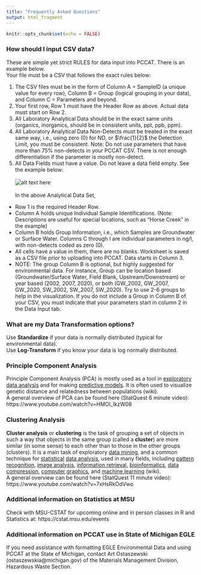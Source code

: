 ```yaml
---
title: "Frequently Asked Questions"
output: html_fragment
---
```


```r
knitr::opts_chunk$set(echo = FALSE)
```

### How should I input CSV data?

These are simple yet strict RULES for data input into PCCAT. There is an example below.  
Your file must be a CSV that follows the exact rules below:  

1) The CSV files must be in the form of Column A = SampleID (a unique value for every row), Column B = Group (logical grouping in your data), and Column C = Parameters and beyond.
2) Your first row, Row 1 must have the Header Row as above. Actual data must start on Row 2.
3) All Laboratory Analytical Data should be in the exact same units (organics, inorganics, should be in consistent units, ppt, ppb, ppm).
4) All Laboratory Analytical Data Non-Detects must be treated in the exact same way, i.e., using zero (0) for ND, or $\frac{1}{2}$ the Detection Limit, you must be consistent. Note: Do not use parameters that have more than 75% non-detects in your PCCAT CSV. There is not enough differentiation if the parameter is mostly non-detect.
5) All Data Fields must have a value. Do not leave a data field empty. See the example below:  
&nbsp;  
![alt text here](www/data_field_example.png)  
&nbsp;  
In the above Analytical Data Set,  
  + Row 1 is the required Header Row.  
  + Column A holds unique Individual Sample Identifications. (Note: Descriptions are useful for special locations, such as "Horse Creek" in the example)  
  + Column B holds Group Information, i.e., which Samples are Groundwater or Surface Water. Columns C through I are individual parameters in ng/l, with non-detects coded as zero (0).  
  + All cells have a value in them, there are no blanks. Worksheet is saved as a CSV file prior to uploading into PCCAT. Data starts in Column 3.  
  + NOTE: The group Column B is optional, but highly suggested for environmental data. For instance, Group can be location based (Groundwater/Surface Water, Field Blank, Upstream/Downstream) or year based (2002, 2007, 2020), or both (GW_2002, GW_2007, GW_2020, SW_2002, SW_2007, SW_2020). Try to use 2-6 groups to help in the visualization. If you do not include a Group in Column B of your CSV, you must indicate that your parameters start in column 2 in the Data Input tab.

### What are my Data Transformation options?

Use **Standardize** if your data is normally distributed (typical for environmental data).  
Use **Log-Transform** if you know your data is log normally distributed.

### Principle Component Analysis

Principle Component Analysis (PCA) is mostly used as a tool in [exploratory data analysis](https://en.wikipedia.org/wiki/Exploratory_data_analysis) and for making [predictive models](https://en.wikipedia.org/wiki/Predictive_modelling). It is often used to visualize genetic distance and relatedness between populations (wiki).  
A general overview of PCA can be found here (StatQuest 6 minute video): https://www.youtube.com/watch?v=HMOI_lkzW08

### Clustering Analysis

**Cluster analysis** or **clustering** is the task of grouping a set of objects in such a way that objects in the same group (called a **cluster**) are more similar (in some sense) to each other than to those in the other groups (clusters). It is a main task of exploratory [data mining](https://en.wikipedia.org/wiki/Data_mining), and a common technique for [statistical](https://en.wikipedia.org/wiki/Statistics) [data analysis](https://en.wikipedia.org/wiki/Data_analysis), used in many fields, including [pattern recognition](https://en.wikipedia.org/wiki/Pattern_recognition), [image analysis](https://en.wikipedia.org/wiki/Image_analysis), [information retrieval](https://en.wikipedia.org/wiki/Information_retrieval), [bioinformatics](https://en.wikipedia.org/wiki/Bioinformatics), [data compression](https://en.wikipedia.org/wiki/Data_compression), [computer graphics](https://en.wikipedia.org/wiki/Computer_graphics), and [machine learning](https://en.wikipedia.org/wiki/Machine_learning) (wiki).  
A general overview can be found here (StatQuest 11 minute video): https://www.youtube.com/watch?v=7xHsRkOdVwo

### Additional information on Statistics at MSU

Check with MSU-CSTAT for upcoming online and in person classes in R and Statistics at: https://cstat.msu.edu/events

### Additional information on PCCAT use in State of Michigan EGLE

If you need assistance with formatting EGLE Environmental Data and using PCCAT at the State of Michigan, contact Art Ostaszewski (ostaszewskia@michigan.gov) of the Materials Management Division, Hazardous Waste Section.